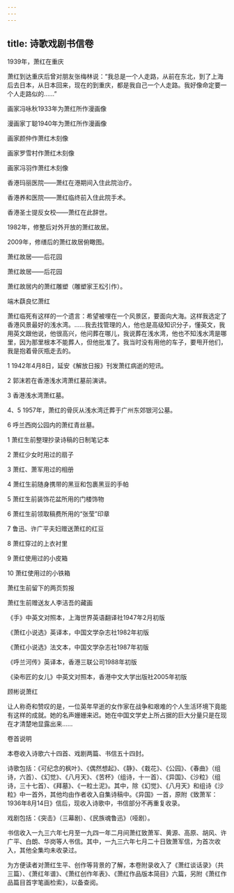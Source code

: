 ```yaml
---
---
---
```

title: 诗歌戏剧书信卷
---







1939年，萧红在重庆



萧红到达重庆后曾对朋友张梅林说：“我总是一个人走路，从前在东北，到了上海后去日本，从日本回来，现在的到重庆，都是我自己一个人走路。我好像命定要一个人走路似的……”

画家冯咏秋1933年为萧红所作漫画像



漫画家丁聪1940年为萧红所作漫画像



画家颜仲作萧红木刻像



画家罗雪村作萧红木刻像



画家冯羽作萧红木刻像



香港玛丽医院——萧红在港期间入住此院治疗。



香港养和医院——萧红临终前入住此院手术。



香港圣士提反女校——萧红在此辞世。



1982年，修整后对外开放的萧红故居。



2009年，修缮后的萧红故居俯瞰图。



萧红故居——后花园



萧红故居——后花园



萧红故居内的萧红雕塑（雕塑家王松引作）。



端木蕻良忆萧红

萧红临死有这样的一个遗言：希望被埋在一个风景区，要面向大海。这样我选定了香港风景最好的浅水湾。……我去找管理的人，他也是高级知识分子，懂英文，我用英文跟他说，他很高兴，他问葬在哪儿，我说葬在浅水湾，他也不知浅水湾是哪里，因为那里根本不能葬人，但他批准了。我当时没有用他的车子，要甩开他们，我是抱着骨灰瓶走去的。



1 1942年4月8日，延安《解放日报》刊发萧红病逝的短讯。

2 郭沫若在香港浅水湾萧红墓前演讲。

3 香港浅水湾萧红墓。

4、5 1957年，萧红的骨灰从浅水湾迁葬于广州东郊银河公墓。

6 呼兰西岗公园内的萧红青丝墓。



1 萧红生前整理抄录诗稿的日制笔记本

2 萧红少女时用过的扇子

3 萧红、萧军用过的相册

4 萧红生前随身携带的黑豆和包裹黑豆的手帕

5 萧红生前装饰花盆所用的门楼饰物

6 萧红生前领取稿费所用的“张莹”印章

7 鲁迅、许广平夫妇赠送萧红的红豆

8 萧红穿过的上衣衬里

9 萧红使用过的小皮箱

10 萧红使用过的小铁箱

萧红生前留下的两页剪报



萧红生前赠送友人李洁吾的藏画





《手》中英文对照本，上海世界英语翻译社1947年2月初版

《萧红小说选》英译本，中国文学杂志社1982年初版

《萧红小说选》法文本，中国文学杂志社1987年初版

《呼兰河传》英译本，香港三联公司1988年初版

《染布匠的女儿》中英文对照本，香港中文大学出版社2005年初版

顾彬说萧红

让人称奇和赞叹的是，一位英年早逝的女作家在战争和艰难的个人生活环境下竟能有这样的成就。她的名声姗姗来迟。她在中国文学史上所占据的巨大分量只是在现在才清楚地显露出来……





卷首说明


本卷收入诗歌六十四首、戏剧两篇、书信五十四封。

诗歌包括：《可纪念的枫叶》、《偶然想起》、《静》、《栽花》、《公园》、《春曲》（组诗，六首）、《幻觉》、《八月天》、《苦杯》（组诗，十一首）、《异国》、《沙粒》（组诗，三十七首）、《拜墓》、《一粒土泥》。其中，除《幻觉》、《八月天》和组诗《沙粒》中一首外，其他均由作者收入自集诗稿中。《异国》一首，原附《致萧军：1936年8月14日》信后，现收入诗歌中，书信部分不再重复收录。

戏剧包括：《突击》（三幕剧）、《民族魂鲁迅》（哑剧）。

书信收入一九三六年七月至一九四一年二月间萧红致萧军、黄源、高原、胡风、许广平、白朗、华岗等人书信。其中，一九三六年七月二十日致萧军信，为首次收入，其他全集均未收录过。

为方便读者对萧红生平、创作等背景的了解，本卷附录收入了《萧红谈话录》（共三篇）、《萧红年谱》、《萧红创作年表》、《萧红作品版本简目》六篇，另附《萧红作品篇目首字笔画检索》，以备查阅。